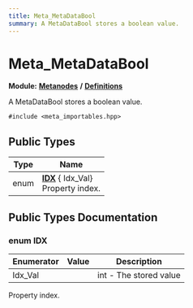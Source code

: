 ```yaml
---
title: Meta_MetaDataBool
summary: A MetaDataBool stores a boolean value. 
---
```


# Meta_MetaDataBool

**Module:** **[Metanodes](../../modules/metanodes/index.mdx)** **/** **[Definitions](../../modules/metanodes/definitions.mdx)**

A MetaDataBool stores a boolean value. 

`#include <meta_importables.hpp>`

## Public Types

| Type           | Name           |
| -------------- | -------------- |
| enum| **[IDX](#enum-idx)** { Idx_Val}<br />Property index.  |

## Public Types Documentation

### enum IDX

| Enumerator | Value | Description |
| ---------- | ----- | ----------- |
| Idx_Val | | int - The stored value   |

Property index. 

